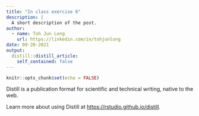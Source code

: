 ```yaml
---
title: "In class exercise 6"
description: |
  A short description of the post.
author:
  - name: Toh Jun Long
    url: https://linkedin.com/in/tohjunlong
date: 09-20-2021
output:
  distill::distill_article:
    self_contained: false
---
```



```r
knitr::opts_chunk$set(echo = FALSE)
```

Distill is a publication format for scientific and technical writing, native to the web.

Learn more about using Distill at <https://rstudio.github.io/distill>.


